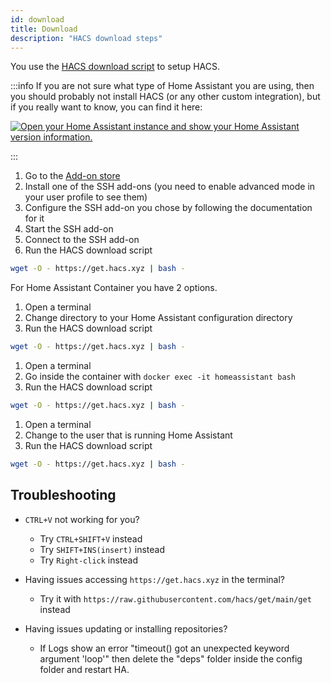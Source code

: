 ```yaml
---
id: download
title: Download
description: "HACS download steps"
---
```


You use the [HACS download script](https://github.com/hacs/get) to setup HACS.

:::info
If you are not sure what type of Home Assistant you are using, then you should probably not install HACS (or any other custom integration), but if you really want to know, you can find it here: 

[![Open your Home Assistant instance and show your Home Assistant version information.](https://my.home-assistant.io/badges/info.svg)](https://my.home-assistant.io/redirect/info/)

:::

<Tabs label="test">
  <TabItem value="os" label="OS/Supervised" default>

1. Go to the [Add-on store](https://my.home-assistant.io/redirect/supervisor_store/)
1. Install one of the SSH add-ons (you need to enable advanced mode in your user profile to see them)
1. Configure the SSH add-on you chose by following the documentation for it
1. Start the SSH add-on
1. Connect to the SSH add-on
1. Run the HACS download script

```bash
wget -O - https://get.hacs.xyz | bash -
```

  </TabItem>
  <TabItem value="container" label="Container">

For Home Assistant Container you have 2 options.

<Tabs>
  <TabItem value="host" label="Host" default>


1. Open a terminal
1. Change directory to your Home Assistant configuration directory
1. Run the HACS download script

```bash
wget -O - https://get.hacs.xyz | bash -
```

  </TabItem>
  <TabItem value="container" label="Container">

1. Open a terminal
1. Go inside the container with `docker exec -it homeassistant bash`
1. Run the HACS download script

```bash
wget -O - https://get.hacs.xyz | bash -
```


  </TabItem>
</Tabs>


  </TabItem>
  <TabItem value="core" label="Core">

1. Open a terminal
1. Change to the user that is running Home Assistant
1. Run the HACS download script

```bash
wget -O - https://get.hacs.xyz | bash -
```

  </TabItem>

</Tabs>



## Troubleshooting


- `CTRL+V` not working for you? 
  - Try `CTRL+SHIFT+V` instead
  - Try `SHIFT+INS(insert)` instead
  - Try `Right-click` instead

- Having issues accessing `https://get.hacs.xyz` in the terminal?
  - Try it with `https://raw.githubusercontent.com/hacs/get/main/get` instead

- Having issues updating or installing repositories?
  - If Logs show an error "timeout() got an unexpected keyword argument 'loop'" then delete the "deps" folder inside the config folder and restart HA.
